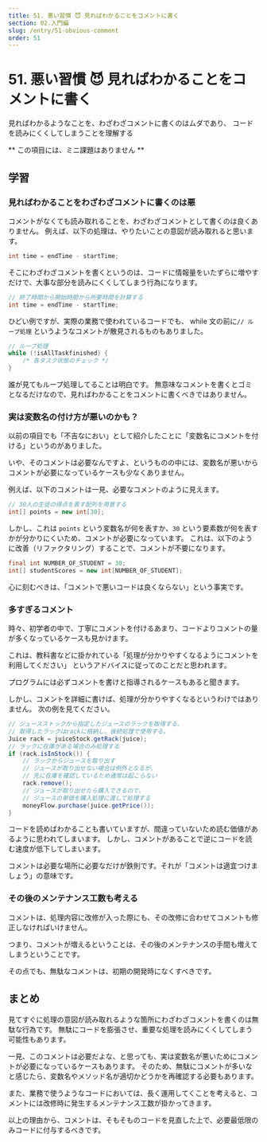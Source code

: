 ```yaml
---
title: 51. 悪い習慣 😈 見ればわかることをコメントに書く
section: 02.入門編
slug: /entry/51-obvious-comment
order: 51
---
```


# 51. 悪い習慣 😈 見ればわかることをコメントに書く

<p class="goal">
  見ればわかるようなことを、わざわざコメントに書くのはムダであり、
  コードを読みにくくしてしまうことを理解する
</p>

** この項目には、ミニ課題はありません **

## 学習

### 見ればわかることをわざわざコメントに書くのは悪

コメントがなくても読み取れることを、わざわざコメントとして書くのは良くありません。
例えば、以下の処理は、やりたいことの意図が読み取れると思います。

```java
int time = endTime - startTime;
```

そこにわざわざコメントを書くというのは、コードに情報量をいたずらに増やすだけで、大事な部分を読みにくくしてしまう行為になります。

```java
// 終了時間から開始時間から所要時間を計算する
int time = endTime - startTime;
```

ひどい例ですが、実際の業務で使われているコードでも、
while 文の前に`// ループ処理` というようなコメントが散見されるものもありました。

```java
// ループ処理
while (!isAllTaskfinished) {
    /* 各タスク状態のチェック */
}
```

誰が見てもループ処理してることは明白です。
無意味なコメントを書くとゴミとなるだけなので、見ればわかることをコメントに書くべきではありません。

### 実は変数名の付け方が悪いのかも？

以前の項目でも「不吉なにおい」として紹介したことに「変数名にコメントを付ける」というのがありました。

いや、そのコメントは必要なんですよ、というものの中には、変数名が悪いからコメントが必要になっているケースも少なくありません。

例えば、以下のコメントは一見、必要なコメントのように見えます。

```java
// 30人の生徒の得点を表す配列を用意する
int[] points = new int[30];
```

しかし、これは `points` という変数名が何を表すか、`30` という要素数が何を表すかが分かりにくいため、コメントが必要になっています。
これは、以下のように改善（リファクタリング）することで、コメントが不要になります。

```java
final int NUMBER_OF_STUDENT = 30;
int[] studentScores = new int[NUMBER_OF_STUDENT];
```

心に刻むべきは、「コメントで悪いコードは良くならない」という事実です。

### 多すぎるコメント

時々、初学者の中で、丁寧にコメントを付けるあまり、コードよりコメントの量が多くなっているケースも見かけます。

これは、教科書などに掛かれている「処理が分かりやすくなるようにコメントを利用してください」
というアドバイスに従ってのことだと思われます。

プログラムには必ずコメントを書けと指導されるケースもあると聞きます。

しかし、コメントを詳細に書けば、処理が分かりやすくなるというわけではありません。
次の例を見てください。

```java
// ジュースストックから指定したジュースのラックを取得する。
// 取得したラックはrackに格納し、後続処理で使用する。
Juice rack = juiceStock.getRack(juice);
// ラックに在庫がある場合のみ処理する
if (rack.isInStock()) {
    // ラックからジュースを取り出す
    // ジュースが取り出せない場合は例外となるが、
    // 先に在庫を確認しているため通常は起こらない
    rack.remove();
    // ジュースが取り出せたら購入できるので、
    // ジュースの単価を購入処理に渡して処理する
    moneyFlow.purchase(juice.getPrice());
}
```

コードを読めばわかることも書いていますが、間違っていないため読む価値があるように思われてしまいます。
しかし、コメントがあることで逆にコードを読む速度が低下してしまいます。

コメントは必要な場所に必要なだけが鉄則です。それが「コメントは適宜つけましょう」の意味です。

### その後のメンテナンス工数も考える

コメントは、処理内容に改修が入った際にも、その改修に合わせてコメントも修正しなければいけません。

つまり、コメントが増えるということは、その後のメンテナンスの手間も増えてしまうということです。

その点でも、無駄なコメントは、初期の開発時になくすべきです。

## まとめ

見てすぐに処理の意図が読み取れるような箇所にわざわざコメントを書くのは無駄な行為です。
無駄にコードを膨張させ、重要な処理を読みにくくしてしまう可能性もあります。

一見、このコメントは必要だよな、と思っても、実は変数名が悪いためにコメントが必要になっているケースもあります。
そのため、無駄にコメントが多いなと感じたら、変数名やメソッド名が適切かどうかを再確認する必要もあります。

また、業務で使うようなコードにおいては、長く運用してくことを考えると、コメントには改修時に発生するメンテナンス工数が掛かってきます。

以上の理由から、コメントは、そもそものコードを見直した上で、必要最低限のみコードに付与するべきです。
